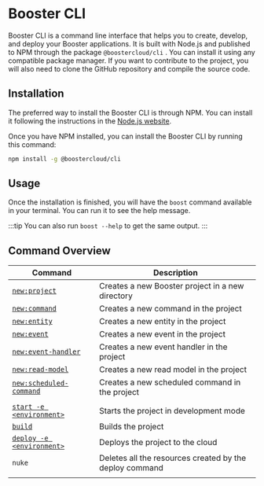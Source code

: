 

# Booster CLI

Booster CLI is a command line interface that helps you to create, develop, and deploy your Booster applications. It is built with Node.js and published to NPM through the package `@boostercloud/cli` . You can install it using any compatible package manager. If you want to contribute to the project, you will also need to clone the GitHub repository and compile the source code.

## Installation

The preferred way to install the Booster CLI is through NPM. You can install it following the instructions in the [Node.js website](https://nodejs.org/en/download/).

Once you have NPM installed, you can install the Booster CLI by running this command:

<TerminalWindow>

```bash
npm install -g @boostercloud/cli
```

</TerminalWindow>

## Usage

Once the installation is finished, you will have the `boost` command available in your terminal. You can run it to see the help message.

:::tip
You can also run `boost --help` to get the same output.
:::


## Command Overview

| Command | Description |
|---------|-------------|
| [`new:project`](#new) | Creates a new Booster project in a new directory |
| [`new:command`](/docs/architecture/command#creating-a-command) | Creates a new command in the project |
| [`new:entity`](/docs/architecture/entity#creating-an-entity) | Creates a new entity in the project |
| [`new:event`](/docs/architecture/event#creating-an-event) | Creates a new event in the project |
| [`new:event-handler`](/docs/architecture/event-handler#creating-an-event-handler) | Creates a new event handler in the project |
| [`new:read-model`](/docs/architecture/read-model#creating-a-read-model) | Creates a new read model in the project |
| [`new:scheduled-command`](/docs/features/schedule-actions#creating-a-scheduled-command) | Creates a new scheduled command in the project |
| | |
| [`start -e <environment>`](/docs/getting-started/coding#6-deployment) | Starts the project in development mode |
| [`build`](/docs/getting-started/coding#6-deployment) | Builds the project |
| [`deploy -e <environment>`](/docs/getting-started/coding#6-deployment) | Deploys the project to the cloud |
| `nuke` | Deletes all the resources created by the deploy command |
| | |



